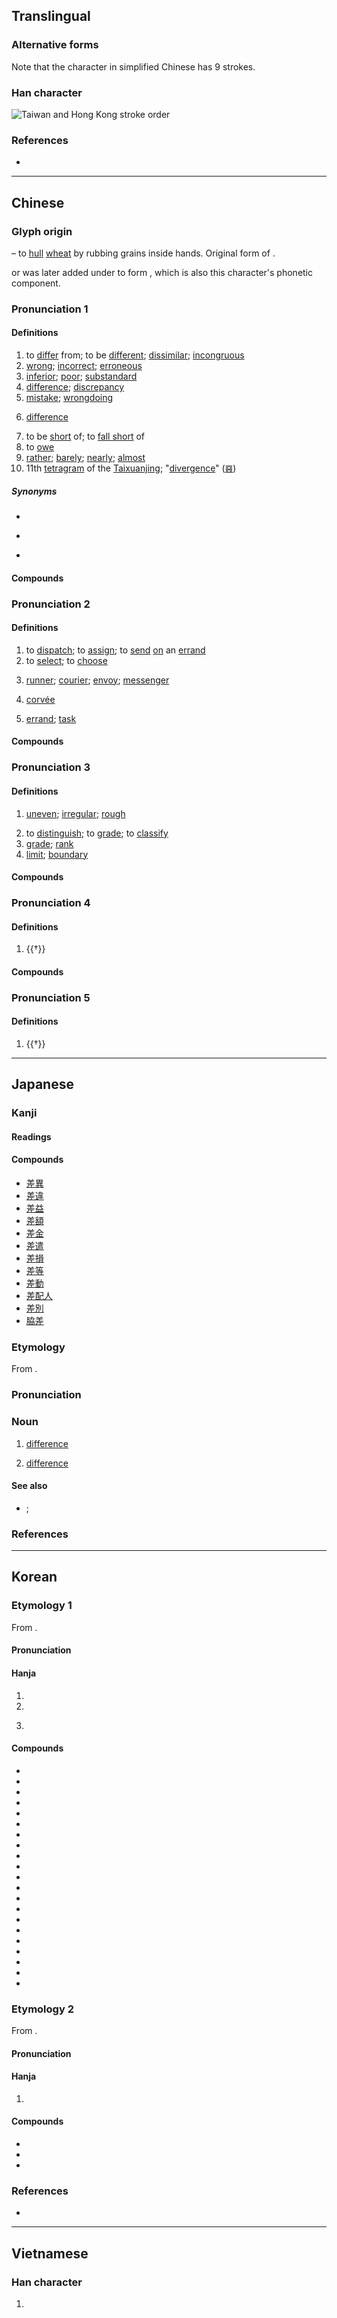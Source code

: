 {{also|着|羞}}
{{character info}}
==Translingual==
{{ja-forms|[[差]]|[[差]]|[[差]]}}

===Alternative forms===
Note that the character in simplified Chinese has 9 strokes. {{Han simp|f=𦍌丿|t=⺶}}

===Han character===
[[File:差 筆順.jpg|thumb|Taiwan and Hong Kong stroke order]]
{{Han char|rn=48|rad=工|as=07|asc=06|sn=10|snc=9|four=80211|canj=TQM|ids=⿱𦍌⿰丿工(HTJK),⿸⺶工(GV)}}
{{stroke order|stroke=10}}

===References===
* {{Han ref|kx=0326.020|dkj=08732|dj=0629.120|hdz=10413.040|uh=5DEE|ud=24046|bh=AE74|bd=44660}}

----

==Chinese==
{{zh-forms|alt=荖,𢀩,𢀠,𢀞}}
{{attn|nan|missing 差 (or 縒? [[緊縒緩]] [[縒音]]) choah8/zuah8, hokkien and teochew}}

===Glyph origin===
{{Han etym}}
{{Han compound|來|𠂇|ls=ic|t1=wheat|t2=left hand}} – to [[hull]] [[wheat]] by rubbing grains inside hands. Original form of {{och-l|搓|to rub with hands; to scrub; to twist}}.

{{zh-l|*工}} or {{zh-l|*口}} was later added under {{lang|zh|𠂇}} to form {{och-l|左|left}}, which is also this character's phonetic component.

===Pronunciation 1===
{{zh-pron
|m=chā,chà
|m_note=chā - literary (“to differ; mistake; (''maths'') difference; barely”); chà - colloquial (“to differ; wrong; inferior; to be short of; to owe”)
|c=caa1
|c-t=ca1
|h=pfs=chhâ;gd=ca1
|md=chă
|mn=chha
|m-t=ca1
|w=1tsho
|mc=1+2+3
|oc=1,2+3+4
|cat=v,n,a,adv
}}

====Definitions====
{{zh-hanzi}}

# to [[differ]] from; to be [[different]]; [[dissimilar]]; [[incongruous]]
# [[wrong]]; [[incorrect]]; [[erroneous]]
# [[inferior]]; [[poor]]; [[substandard]]
# [[difference]]; [[discrepancy]]
# [[mistake]]; [[wrongdoing]]
# {{lb|zh|mathematics}} [[difference]]
# to be [[short]] of; to [[fall short]] of
# to [[owe]]
# [[rather]]; [[barely]]; [[nearly]]; [[almost]]
# 11th [[tetragram]] of the [[Taixuanjing]]; "[[divergence]]" ([[𝌐]])

=====Synonyms=====
* {{s|wrong}}
{{zh-dial|錯}}
* {{s|inferior}}
{{zh-syn-saurus|差勁}}
* {{s|difference}} {{zh-l|差數}}

====Compounds====
{{zh-der|一丈差九尺|一字不差|一差二誤|一差二錯|一差半錯|一念之差|三差五錯|三差兩錯|不差|不差不錯|不差什麼|不差毫釐|不差毫髮|不差累黍|個別差異|偏差|偏差理論|偏差者|偏差行為|光差|光行差|兩性差異|公差|出差錯|分毫不差|千差萬別|千差萬差，來人不差|反差|周年視差|外合裡差|天差地別|天差地遠|失之毫釐，差之千里|失之毫釐，差以千里|官差吏差，來人不差|少差|差一點兒|差三錯四|差不上下|差不多|差不離|差之毫釐，失之千里|差之毫釐，繆以千里|差事|差人|差以毫釐，失之千里|差以豪釐，謬以千里|差價|差分|差別|差別待遇|差勁|差動滑車|差半車麥秸|差可|差失|差強人意|差忒|差惡|差數|差次|差池|差爭|差異|差異法|差眼|差等|差聲兒|差若豪釐，繆以千里|差號|差越|差距|差迭|差速齒輪|差遲|差配兒|差錯|差額|差額選舉|差點兒|平均時差|時差|時間差攻擊|東差西誤|歲差|毫釐之差|毫髮不差|海洋溫差發電|溫差|潮差|爭差|相差|相差無幾|視差|萬別千差|秒差距|等差|等差級數|絲毫不差|色差|落差|言差語錯|話差|語意差別量表|誤差|貧富差距|貿易差額|貿易逆差|貿易順差|逆差|陰差陽錯|陰錯陽差|隔三差五|雙差|順差|差點沒|踏差:ta̍h-chha;Min Nan}}

===Pronunciation 2===
{{zh-pron
|m=chāi
|dg=цэ1
|c=caai1
|h=pfs=chhâi
|md=chă̤
|mn=qz,tw,xm:chhe/zz:chhee/chhai
|mn_note=chhe/chhee - vernacular; chhai - literary
|mn-t=cê1
|w=1tsha
|mc=4
|oc=2+3,1
|cat=v,n
}}

====Definitions====
{{zh-hanzi}}

# to [[dispatch]]; to [[assign]]; to [[send]] [[on]] an [[errand]]
# to [[select]]; to [[choose]]
# {{lb|zh|historical}} [[runner]]; [[courier]]; [[envoy]]; [[messenger]]
# {{lb|zh|historical}} [[corvée]]
# [[errand]]; [[task]]

====Compounds====
{{zh-der|fold=1|差佬|差婆|丁差|交差|信差|公差:gōngchāi|兼差|出公差|出大差|出差|出差費|出紅差|到差|報差|大差|夫差|官差|專差|小差事兒|差事|差人|差使|差委|差官|差役|差批|差排|差撥|差旅費|差法|差發|差票|差置|差輪|差遣|差錢|差除|帶俸差操|得差|打差|承差|押差|搪差使|撤差|放富差貧|欽差|欽差大臣|當差|當差的|白差使|皁差|皇帝不差餓兵|神差鬼使|科差|緊差緊做|考差|聽差|苦差事|解差|調差|貓兒頭差事|賣富差貧|辦差|郵差|銷差|開小差|開差|面子上的差使|鬼使神差|點差}}

===Pronunciation 3===
{{zh-pron
|m=cī
|c=ci1
|h=
|md=chĭ
|mn=qz:chhir/tp,xm:chhu/kh,zz:chhi/qz:chha/xm:chhe
|w=1tshr
|mc=1+2+3
|oc=4,6
|cat=a
}}

====Definitions====
{{zh-hanzi}}

# [[uneven]]; [[irregular]]; [[rough]]
#: {{zh-x|參{cēn}差{cī}|uneven}}
# to [[distinguish]]; to [[grade]]; to [[classify]]
# [[grade]]; [[rank]]
# [[limit]]; [[boundary]]

====Compounds====
{{zh-der|fold=1|參差|參差不齊|差品|差序|差池:cīchí|差等|差肩|櫛比鱗差|犬牙差互|玉參差|齵差}}

===Pronunciation 4===
{{zh-pron
|m=cuō
|c=co1
|oc=5,n
|cat=v
}}

====Definitions====
{{zh-hanzi}}

# {{†}} {{zh-original|搓|to [[rub]] with one's [[hands]]; to [[scrub]]; to [[twist]]}}

====Compounds====
{{zh-der|fold=1|扳差頭|景差}}

===Pronunciation 5===
{{zh-pron
|m=chài
|c=caai3
|mc=5
|oc=n,5
|cat=v
}}

====Definitions====
{{zh-hanzi}}

# {{†}} {{zh-original|瘥|to [[recover]] from an [[illness]]|tr=chài}}

{{zh-cat|Beginning|Elementary}}

----

==Japanese==

===Kanji===
{{ja-kanji|grade=4|rs=工07}}

====Readings====
{{ja-readings
|goon=し, しゃ, せ
|kanon=し, さ, さい
|kun=さ-す, たが-う, たがい
}}

====Compounds====
{{der-top|Compounds}}
* [[差異]]
* [[差違]]
* [[差益]]
* [[差額]]
* [[差金]]
* [[差遣]]
* [[差損]]
* [[差等]]
* [[差動]]
* [[差配人]]
* [[差別]]
* [[脇差]]
{{der-bottom}}

===Etymology===
{{ja-kanjitab|yomi=o|さ}}

From {{der|ja|ltc|sort=さ|-}} {{ltc-l|差}}.

===Pronunciation===
{{ja-pron|yomi=kanon|さ|acc=0|acc_ref=DJR}}

===Noun===
{{ja-noun|さ}}

# {{lb|ja|sort=さ|generally}} [[difference]]
#: {{ja-usex|資%金%力で'''差'''を付ける|し%きん %りょく で '''さ''' を つける|to make a '''difference''' in the financial power}}
#: {{synonyms|ja|差異|tr1=sai|違い|tr2=chigai}}
# {{lb|ja|sort=さ|arithmetic}} [[difference]]
#: {{ja-usex|九%十と七%十%八の'''差'''は十%二である。|きゅう%じゅう と なな%じゅう%はち の '''さ''' は じゅう%に で ある。|The '''difference''' of ninety and seventy-eight is twelve.}}
#: {{antonyms|ja|和|tr=wa|q=[[sum]]}}

====See also====
* {{ja-r|被%減%数|ひ%げん%すう}}; {{ja-r|減%数|げん%すう}}

===References===
<references/>

----

==Korean==

===Etymology 1===
From {{der|ko|ltc|-}} {{ltc-l|差|id=2+4+5}}.

{{collapse|
{{hanja-sinjeung|차|cha|hun=그를 차}}
; “difference; to distinguish”
: From {{der|ko|ltc|-}} {{ltc-l|差|id=2|to differ}}.
: {{hanja-dongguk|챙|chay}}

; “to select; to assign; to dispatch”
: From {{der|ko|ltc|-}} {{ltc-l|差|id=4|to select}}.
: {{hanja-dongguk|창|cha}}

; “to recover from an illness”
: From {{der|ko|ltc|-}} {{ltc-l|差|id=5|to recover from an illness}}.
: {{hanja-dongguk|챙〮|cháy}}
|Historical readings
|bg=#FFFFFF}}

====Pronunciation====
{{ko-hanja-pron|차}}

====Hanja====
{{ko-hanja-search}}
{{ko-hanja|다르다|다를|차}}

# {{hanja form of|차|[[difference]]; to [[distinguish]]}}
# {{hanja form of|차|to [[select]]; to [[assign]]; to [[dispatch]]}}
# {{hanja form of|차|to [[recover]] from an [[illness]]}}
#:{{uxi|ko|쾌'''차''' (快'''差''')|tr=kwae'''cha'''|complete '''recovery from an illness'''}}

====Compounds====
{{der-top3|Compounds}}
* {{ko-l|차이|差異}}
* {{ko-l|차별|差別}}
* {{ko-l|차등|差等}}
* {{ko-l|차익|差益}}
* {{ko-l|차액|差額}}
* {{ko-l|차도|差度}}
* {{ko-l|격차|隔差}}
* {{ko-l|낙차|落差}}
* {{ko-l|오차|誤差}}
* {{ko-l|시차|時差}}
* {{ko-l|차출|差出}}
* {{ko-l|차입|差入}}
* {{ko-l|쾌차|快差}}
* {{ko-l|차분|差分}}
* {{ko-l|편차|偏差}}
* {{ko-l|차감|差減}}
* {{ko-l|차사|差使}}
* {{ko-l|차비|差備}}
* {{ko-l|경차|經差}}
* {{ko-l|개인차|個人差}}
* {{ko-l|세대차|世代差}}
{{der-bottom}}

===Etymology 2===
From {{der|ko|ltc|-}} {{ltc-l|差|id=1|uneven}}.

{{collapse|
* {{hanja-dongguk|칑|chuy}}
* {{hanja-sinjeung|치|chi|hun=등뎨 치}}
|Historical readings
|bg=#FFFFFF}}

====Pronunciation====
{{ko-hanja-pron|치}}

====Hanja====
{{ko-hanja|어긋나다|어긋날|치}}

# {{lb|ko|literary}} {{hanja form of|치|[[uneven]]; [[irregular]]; [[rough]]}}

====Compounds====
{{der-top3|Compounds}}
* {{ko-l|참치|參差}}
* {{ko-l|치지|差池}}
* {{ko-l|참치부제|參差不齊}}
{{der-bottom}}

===References===
* {{R:hanjadoc|2953}}

----

==Vietnamese==

===Han character===
{{vi-readings|reading=sai, sái, si, sươi, sau, sây, soa|rs=工07}}

# {{rfdef|vi|sort=工07}}